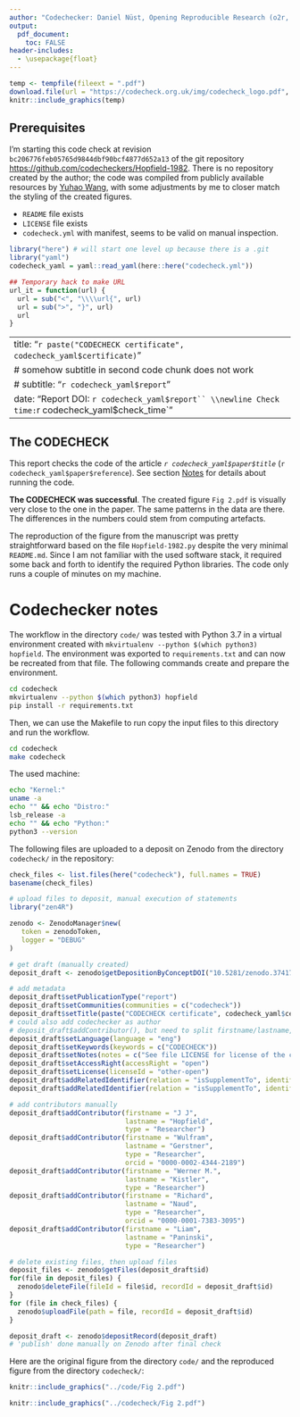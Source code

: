 ```yaml
---
author: "Codechecker: Daniel Nüst, Opening Reproducible Research (o2r, https://o2r.info)"
output:
  pdf_document:
    toc: FALSE
header-includes:
  - \usepackage{float}
---
```


```r
temp <- tempfile(fileext = ".pdf")
download.file(url = "https://codecheck.org.uk/img/codecheck_logo.pdf", destfile = temp)
knitr::include_graphics(temp)
```

## Prerequisites

I'm starting this code check at revision `bc206776feb05765d9844dbf90bcf4877d652a13` of the git repository [https://github.com/codecheckers/Hopfield-1982](https://github.com/codecheckers/Hopfield-1982).
There is no repository created by the author; the code was compiled from publicly available resources by [Yuhao Wang](https://github.com/sebwyh), with some adjustments by me to closer match the styling of the created figures.

- `README` file exists
- `LICENSE` file exists
- `codecheck.yml` with manifest, seems to be valid on manual inspection.

```r
library("here") # will start one level up because there is a .git
library("yaml")
codecheck_yaml = yaml::read_yaml(here::here("codecheck.yml"))
```

```r
## Temporary hack to make URL
url_it = function(url) {
  url = sub("<", "\\\\url{", url)
  url = sub(">", "}", url)
  url
}
```

---
title: "`r paste("CODECHECK certificate", codecheck_yaml$certificate)`"
# somehow subtitle in second code chunk does not work
# subtitle: "`r codecheck_yaml$report`"
date: "Report DOI: `r codecheck_yaml$report`` \\newline Check time: `r codecheck_yaml$check_time`"
---

## The CODECHECK

This report checks the code of the article _`r codecheck_yaml$paper$title`_ (`r codecheck_yaml$paper$reference`).
See section [Notes](notes) for details about running the code.

**The CODECHECK was successful**.
The created figure `Fig 2.pdf` is visually very close to the one in the paper.
The same patterns in the data are there.
The differences in the numbers could stem from computing artefacts.

The reproduction of the figure from the manuscript was pretty straightforward based on the file `Hopfield-1982.py` despite the very minimal `README.md`.
Since I am not familiar with the used software stack, it required some back and forth to identify the required Python libraries.
The code only runs a couple of minutes on my machine.

\clearpage

# Codechecker notes {#notes}

The workflow in the directory `code/` was tested with Python 3.7 in a virtual environment created with `mkvirtualenv --python $(which python3) hopfield`.
The environment was exported to `requirements.txt` and can now be recreated from that file.
The following commands create and prepare the environment.

```bash
cd codecheck
mkvirtualenv --python $(which python3) hopfield
pip install -r requirements.txt
```

Then, we can use the Makefile to run copy the input files to this directory and run the workflow.

```bash
cd codecheck
make codecheck
```

The used machine:

\footnotesize

```bash
echo "Kernel:"
uname -a
echo "" && echo "Distro:"
lsb_release -a
echo "" && echo "Python:"
python3 --version
```

\normalsize

The following files are uploaded to a deposit on Zenodo from the directory `codecheck/` in the repository:

```r
check_files <- list.files(here("codecheck"), full.names = TRUE)
basename(check_files)
```

```r
# upload files to deposit, manual execution of statements
library("zen4R")

zenodo <- ZenodoManager$new(
   token = zenodoToken, 
   logger = "DEBUG"
)

# get draft (manually created)
deposit_draft <- zenodo$getDepositionByConceptDOI("10.5281/zenodo.3741797")

# add metadata
deposit_draft$setPublicationType("report")
deposit_draft$setCommunities(communities = c("codecheck"))
deposit_draft$setTitle(paste("CODECHECK certificate", codecheck_yaml$certificate))
# could also add codechecker as author
# deposit_draft$addContributor(), but need to split firstname/lastname, handle optiona ORCID etc.
deposit_draft$setLanguage(language = "eng")
deposit_draft$setKeywords(keywords = c("CODECHECK"))
deposit_draft$setNotes(notes = c("See file LICENSE for license of the contained code. The report document codecheck.pdf is published under CC-BY 4.0 International."))
deposit_draft$setAccessRight(accessRight = "open")
deposit_draft$setLicense(licenseId = "other-open")
deposit_draft$addRelatedIdentifier(relation = "isSupplementTo", identifier = codecheck_yaml$repository)
deposit_draft$addRelatedIdentifier(relation = "isSupplementTo", identifier = codecheck_yaml$paper$reference)

# add contributors manually
deposit_draft$addContributor(firstname = "J J",
                             lastname = "Hopfield",
                             type = "Researcher")
deposit_draft$addContributor(firstname = "Wulfram",
                             lastname = "Gerstner",
                             type = "Researcher",
                             orcid = "0000-0002-4344-2189")
deposit_draft$addContributor(firstname = "Werner M.",
                             lastname = "Kistler",
                             type = "Researcher")
deposit_draft$addContributor(firstname = "Richard",
                             lastname = "Naud",
                             type = "Researcher",
                             orcid = "0000-0001-7383-3095")
deposit_draft$addContributor(firstname = "Liam",
                             lastname = "Paninski",
                             type = "Researcher")

# delete existing files, then upload files
deposit_files <- zenodo$getFiles(deposit_draft$id)
for(file in deposit_files) {
  zenodo$deleteFile(fileId = file$id, recordId = deposit_draft$id)
}
for (file in check_files) {
  zenodo$uploadFile(path = file, recordId = deposit_draft$id)
}

deposit_draft <- zenodo$depositRecord(deposit_draft)
# 'publish' done manually on Zenodo after final check
```

\clearpage

Here are the original figure from the directory `code/` and the reproduced figure from the directory `codecheck/`:

```r
knitr::include_graphics("../code/Fig 2.pdf")
```

```r
knitr::include_graphics("../codecheck/Fig 2.pdf")
```
